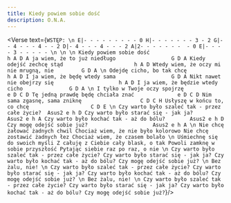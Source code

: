 ```yaml
---
title: Kiedy powiem sobie dość
description: O.N.A.
---
```



<Verse text={`
WSTĘP:
\n
E|- - - - - - - - - 0
H|- - - - - - - 3 - 2
G|- - 4 - - - 4 - - 2
D|- 4 - - - 4 - - - 2
A|2- - - - - - -  - 0
E|- - - - 3 - - - - -
\n
\n
\n
Kiedy powiem sobie dość                        h A D
A ja wiem, że to już niedługo                  G D A
Kiedy odejść zechcę stąd                       h A D
Wtedy wiem, że oczy mi nie mrugną, nie         G D A
\n
Odejdę cicho, bo tak chcę                      h A D
I ja wiem, że będę wtedy sama                  G D A
Nikt nawet nie obejrzy się                     h A D
I ja wiem, że będzie wtedy cicho               G D A
\n
I tylko w Twoje oczy spojrzę                   e D C D
Tę jedną prawdę będę chciała znać              e D C D
Nim sama zgasnę, sama zniknę                   C D C H
Usłyszę w końcu to, co chcę                    C D E
\n
Czy warto było szaleć tak - przez całe życie?  Asus2 e h D
Czy warto było starać się - jak ja?            Asus2 e h A
Czy warto było kochać tak - aż do bólu?        Asus2 e h D
Czy mogę odejść sobie już?                     Asus2 e h A
\n
Nie chcę żałować żadnych chwil
Chociaż wiem, że nie było kolorowo
Nie chcę zostawić żadnych łez
Chociaż wiem, że czasem bolało
\n
Uśmiechnę się do swoich myśli
Z całuję z Ciebie cały blask, o tak
Powoli zamknę w sobie przyszłość
Pytając siebie raz po raz, o nie
\n
Czy warto było szaleć tak - przez całe życie?
Czy warto było starać się - jak ja?
Czy warto było kochać tak - aż do bólu?
Czy mogę odejść sobie już?
\n
Bez żalu, nie!
\n
Czy warto było szaleć tak - przez całe życie?
Czy warto było starać się - jak ja?
Czy warto było kochać tak - aż do bólu?
Czy mogę odejść sobie już?
\n
Bez żalu, nie!
\n
Czy warto było szaleć tak - przez całe życie?
Czy warto było starać się - jak ja?
Czy warto było kochać tak - aż do bólu?
Czy mogę odejść sobie już?
`}/>
